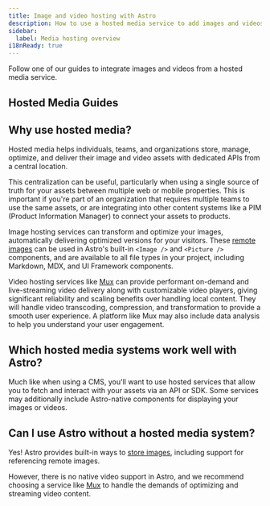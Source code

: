 ```yaml
---
title: Image and video hosting with Astro
description: How to use a hosted media service to add images and videos to Astro
sidebar:
  label: Media hosting overview
i18nReady: true
---
```


Follow one of our guides to integrate images and videos from a hosted media service.

## Hosted Media Guides

<MediaGuidesNav />

## Why use hosted media?

Hosted media helps individuals, teams, and organizations store, manage, optimize, and deliver their image and video assets with dedicated APIs from a central location.

This centralization can be useful, particularly when using a single source of truth for your assets between multiple web or mobile properties. This is important if you're part of an organization that requires multiple teams to use the same assets, or are integrating into other content systems like a PIM (Product Information Manager) to connect your assets to products.

Image hosting services can transform and optimize your images, automatically delivering optimized versions for your visitors. These [remote images](/en/guides/images/#remote-images) can be used in Astro's built-in `<Image />` and `<Picture />` components, and are available to all file types in your project, including Markdown, MDX, and UI Framework components.

Video hosting services like [Mux](/en/guides/media/mux/) can provide performant on-demand and live-streaming video delivery along with customizable video players, giving significant reliability and scaling benefits over handling local content. They will handle video transcoding, compression, and transformation to provide a smooth user experience. A platform like Mux may also include data analysis to help you understand your user engagement.

## Which hosted media systems work well with Astro?

Much like when using a CMS, you'll want to use hosted services that allow you to fetch and interact with your assets via an API or SDK. Some services may additionally include Astro-native components for displaying your images or videos.

## Can I use Astro without a hosted media system?

Yes! Astro provides built-in ways to [store images](/en/guides/images/#where-to-store-images), including support for referencing remote images.

However, there is no native video support in Astro, and we recommend choosing a service like [Mux](/en/guides/media/mux/) to handle the demands of optimizing and streaming video content.